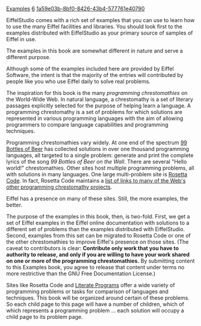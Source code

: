 [[Property:title|Examples]]
[[Property:weight|6]]
[[Property:uuid|1a59e03b-8bf0-8426-43b4-577761e40790]]
{{underconstruction}}


EiffelStudio comes with a rich set of examples that you can use to learn how to use the many Eiffel facilities and libraries. You should look first to the examples distributed with EiffelStudio as your primary source of samples of Eiffel in use.

The examples in this book are somewhat different in nature and serve a different purpose. 

Although some of the examples included here are provided by Eiffel Software, the intent is that the majority of the entries will contributed by people like you who use Eiffel daily to solve real problems.

The inspiration for this book is the many ''programming chrestomathies'' on the World-Wide Web. In natural language, a chrestomathy is a set of literary passages explicitly selected for the purpose of helping learn a language. A programming chrestomathy is a set of problems for which solutions are represented in various programming languages with the aim of allowing programmers to compare language capabilities and programming techniques.

Programming chrestomathies vary widely. At one end of the spectrum [http://99-bottles-of-beer.net/ 99 Bottles of Beer] has collected solutions in over one thousand programming languages, all targeted to a single problem: generate and print the complete lyrics of the song ''99 Bottles of Beer on the Wall''. There are several "Hello world!" chrestomathies. Other sites host multiple programming problems, all with solutions in many languages. One large multi-problem site is [http://rosettacode.org/wiki/Main_Page Rosetta Code]. In fact, Rosetta Code maintains a [http://rosettacode.org/wiki/Help:Similar_Sites list of links to many of the Web's other programming chrestomathy projects].

Eiffel has a presence on many of these sites. Still, the more examples, the better. 

The purpose of the examples in this book, then, is two-fold. First, we get a set of Eiffel examples in the Eiffel online documentation with solutions to a different set of problems than the examples distributed with EiffelStudio. Second, examples from this set can be migrated to Rosetta Code or one of the other chrestomathies to improve Eiffel's presence on those sites. (The caveat to contributors is clear: '''Contribute only work that you have to authority to release, and only if you are willing to have your work shared on one or more of the programming chrestomathies.''' By submitting content to this Examples book, you agree to release that content under terms no more restrictive than the GNU Free Documentation License.)

Sites like Rosetta Code and [http://en.literateprograms.org/LiteratePrograms:Welcome Literate Programs] offer a wide variety of programming problems or tasks for comparison of languages and techniques. This book will be organized around certain of these problems. So each child page to this page will have a number of children, which of which represents a programming problem ... each solution will occupy a child page to its problem page. 






